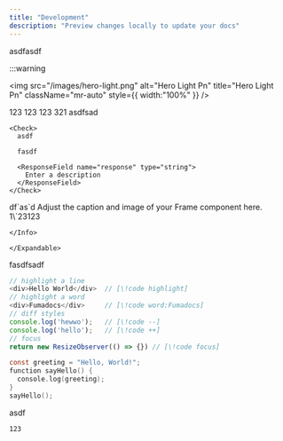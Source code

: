 ```yaml
---
title: "Development"
description: "Preview changes locally to update your docs"
---
```


as<Tooltip tip="test">df</Tooltip>asdf

:::warning

<img
  src="/images/hero-light.png"
  alt="Hero Light Pn"
  title="Hero Light Pn"
  className="mr-auto"
  style={{ width:"100%" }}
/>

<Fuck />

<AccordionGroup>
  <Accordion title="New Accordion" description="123" icon="sparkles">
    123
  </Accordion>
  <Accordion title="New Accordion" icon="sparkles">
    123
  </Accordion>
</AccordionGroup>

<Accordion title="New Accordion" icon="sparkles">
  
</Accordion>

<Tabs>
  <Tab title="Tab">
    123
  </Tab>
  <Tab title="Tab">
    321
  </Tab>
  <Tab title="Tab">
    
  </Tab>
</Tabs>

<Steps>
  <Step title="New Step">
    asdfsad

    <Check>
      asdf

      fasdf

      <ResponseField name="response" type="string">
        Enter a description
      </ResponseField>
    </Check>
  </Step>
  <Step title="New Step">
    df`as`d
  </Step>
  <Step title="New Step">
    
  </Step>
</Steps>

<Note>
  
</Note>

<Frame>
  Adjust the caption and image of your Frame component here.
</Frame>

<Card title="New Card" icon="sparkles">
  1\`23123
</Card>

<Steps>
  <Step title="New Step">
    <Info>
      
    </Info>
  </Step>
  <Step title="New Step">
    <Expandable title="Content">
      
    </Expandable>
  </Step>
  <Step title="New Step">
    
  </Step>
</Steps>

<Card title="New Card" icon="sparkles" horizontal href="https://printy6.com" img="https://mintlify-assets.b-cdn.net/yellowstone.jpeg">
  fasdfsadf
</Card>

```typescript test.tsx {2,6-7}
// highlight a line
<div>Hello World</div>  // [\!code highlight]
// highlight a word
<div>Fumadocs</div>     // [\!code word:Fumadocs]
// diff styles
console.log('hewwo');   // [\!code --]
console.log('hello');   // [\!code ++]
// focus
return new ResizeObserver(() => {}) // [\!code focus]
```

```c Line Highlighting Example {1,3-5}
const greeting = "Hello, World!";
function sayHello() {
  console.log(greeting);
}
sayHello();
```

<AccordionGroup>
  <Accordion title="123" icon="sparkles">
    asdf

    123
  </Accordion>
</AccordionGroup>

<Accordion title="New Accordion" icon="sparkles">
  
</Accordion>